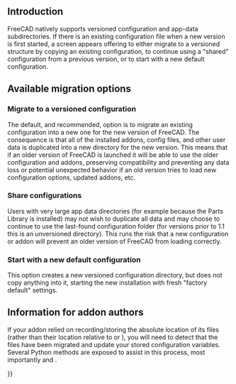 <languages/>
<translate>

{{Docnav
|[[Installing_additional_components|Installing additional components]]
|[[Getting_started|Getting started]]
}}

</translate>
{{TOCright}}
<translate>

== Introduction ==

{{Version|1.1}}

FreeCAD natively supports versioned configuration and app-data subdirectories. If there is an existing configuration file when a new version is first started, a screen appears offering to either migrate to a versioned structure by copying an existing configuration, to continue using a "shared" configuration from a previous version, or to start with a new default configuration.

== Available migration options ==

=== Migrate to a versioned configuration ===

The default, and recommended, option is to migrate an existing configuration into a new one for the new version of FreeCAD. The consequence is that all of the installed addons, config files, and other user data is duplicated into a new directory for the new version. This means that if an older version of FreeCAD is launched it will be able to use the older configuration and addons, preserving compatibility and preventing any data loss or potential unexpected behavior if an old version tries to load new configuration options, updated addons, etc.

=== Share configurations ===

Users with very large app data directories (for example because the Parts Library is installed) may not wish to duplicate all data and may choose to continue to use the last-found configuration folder (for versions prior to 1.1 this is an unversioned directory). This runs the risk that a new configuration or addon will prevent an older version of FreeCAD from loading correctly.

=== Start with a new default configuration ===

This option creates a new versioned configuration directory, but does not copy anything into it, starting the new installation with fresh "factory default" settings.

== Information for addon authors ==

If your addon relied on recording/storing the absolute location of its files (rather than their location relative to {{Incode|userAppDataDir}} or {{Incode|configDir}}), you will need to detect that the files have been migrated and update your stored configuration variables. Several Python methods are exposed to assist in this process, most importantly {{Incode|FreeCAD.ApplicationDirectories.versionStringForPath(major, minor)}} and {{Incode|FreeCAD.ApplicationDirectories.versionStringForPath.usingCurrentVersionConfig(pathToCheck)}}.


{{Docnav
|[[Installing_additional_components|Installing additional components]]
|[[Getting_started|Getting started]]
}}

</translate>
{{Userdocnavi{{#translation:}}}}